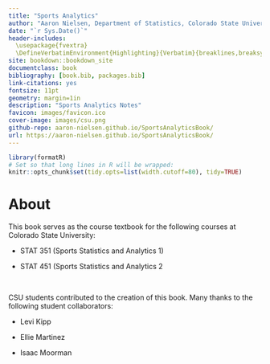 ```yaml
--- 
title: "Sports Analytics"
author: "Aaron Nielsen, Department of Statistics, Colorado State University"
date: "`r Sys.Date()`"
header-includes:
  \usepackage{fvextra}
  \DefineVerbatimEnvironment{Highlighting}{Verbatim}{breaklines,breaksymbol=,commandchars=\\\{\}}
site: bookdown::bookdown_site
documentclass: book
bibliography: [book.bib, packages.bib]
link-citations: yes
fontsize: 11pt
geometry: margin=1in
description: "Sports Analytics Notes"
favicon: images/favicon.ico
cover-image: images/csu.png
github-repo: aaron-nielsen.github.io/SportsAnalyticsBook/
url: https://aaron-nielsen.github.io/SportsAnalyticsBook/
---
```


```r
library(formatR)
# Set so that long lines in R will be wrapped:
knitr::opts_chunk$set(tidy.opts=list(width.cutoff=80), tidy=TRUE)
```

# About {-}

This book serves as the course textbook for the following courses at Colorado State University:

* STAT 351 (Sports Statistics and Analytics 1)

* STAT 451 (Sports Statistics and Analytics 2

\

CSU students contributed to the creation of this book. Many thanks to the following student collaborators:

* Levi Kipp

* Ellie Martinez

* Isaac Moorman

<!-- usethis::use_git() -->

